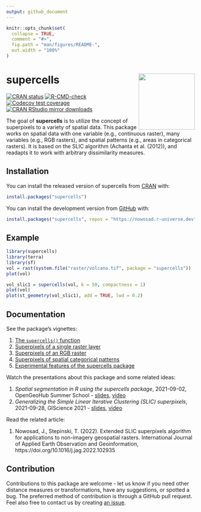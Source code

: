 ```yaml
---
output: github_document
---
```


<!-- README.md is generated from README.Rmd. Please edit that file -->

```r
knitr::opts_chunk$set(
  collapse = TRUE,
  comment = "#>",
  fig.path = "man/figures/README-",
  out.width = "100%"
)
```

# supercells <img src="man/figures/logo.png" align="right" width="150" />

<!-- badges: start -->
[![CRAN status](https://www.r-pkg.org/badges/version/supercells)](https://CRAN.R-project.org/package=supercells)
[![R-CMD-check](https://github.com/Nowosad/supercells/workflows/pkgdown/badge.svg)](https://github.com/Nowosad/supercells/actions)
[![Codecov test coverage](https://codecov.io/gh/Nowosad/supercells/branch/master/graph/badge.svg)](https://app.codecov.io/gh/Nowosad/supercells?branch=master)
[![CRAN RStudio mirror downloads](http://cranlogs.r-pkg.org/badges/supercells)](https://cran.r-project.org/package=supercells)
<!-- badges: end -->

The goal of **supercells** is to utilize the concept of superpixels to a variety of spatial data. 
This package works on spatial data with one variable (e.g., continuous raster), many variables (e.g., RGB rasters), and spatial patterns (e.g., areas in categorical rasters).
It is based on the SLIC algorithm (Achanta et al. (2012)), and readapts it to work with arbitrary dissimilarity measures. 

## Installation

You can install the released version of supercells from [CRAN](https://CRAN.R-project.org) with:

``` r
install.packages("supercells")
```

You can install the development version from [GitHub](https://github.com/) with:

``` r
install.packages("supercells", repos = "https://nowosad.r-universe.dev")
```

<!-- ``` r -->
<!-- # install.packages("remotes") -->
<!-- remotes::install_github("Nowosad/supercells") -->
<!-- ``` -->

## Example

```r
library(supercells)
library(terra)
library(sf)
vol = rast(system.file("raster/volcano.tif", package = "supercells"))
plot(vol)
```

```r
vol_slic1 = supercells(vol, k = 50, compactness = 1)
plot(vol)
plot(st_geometry(vol_slic1), add = TRUE, lwd = 0.2)
```

## Documentation

See the package's vignettes:

1. [The `supercells()` function](https://jakubnowosad.com/supercells/articles/main-function.html)
2. [Superpixels of a single raster layer](https://jakubnowosad.com/supercells/articles/articles/one_var.html)
3. [Superpixels of an RGB raster](https://jakubnowosad.com/supercells/articles/articles/rgb_vars.html)
4. [Superpixels of spatial categorical patterns](https://jakubnowosad.com/supercells/articles/articles/motifels.html)
5. [Experimental features of the supercells package](https://jakubnowosad.com/supercells/articles/articles/experimental.html)

Watch the presentations about this package and some related ideas:

1. *Spatial segmentation in R using the supercells package*, 2021-09-02, OpenGeoHub Summer School - [slides](https://jakubnowosad.com/ogh2021/), [video](https://doi.org/10.5446/54880)
2. *Generalizing the Simple Linear Iterative Clustering (SLIC) superpixels*, 2021-09-28, GIScience 2021 - [slides](https://jakubnowosad.com/giscience-2021/), [video](https://www.youtube.com/watch?v=AlyEFkyKLUw&t=2018s)

Read the related article:

1. Nowosad, J., Stepinski, T. (2022). Extended SLIC superpixels algorithm for applications to non-imagery geospatial rasters. International Journal of Applied Earth Observation and Geoinformation, https://doi.org/10.1016/j.jag.2022.102935

## Contribution

Contributions to this package are welcome - let us know if you need other distance measures or transformations, have any suggestions, or spotted a bug. 
The preferred method of contribution is through a GitHub pull request. 
Feel also free to contact us by creating [an issue](https://github.com/nowosad/supercells/issues).
